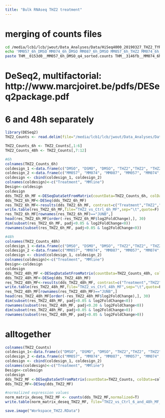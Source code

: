 ```yaml
---
title: "Bulk RNAseq THZ2 treatment"
---
```

# merging of counts files
```bash
cd /media/lcb1/lcb/jwout/Data_Analyses/Data/HiSeq4000_20190327_THZ2_TYR/Allcounts
echo 'MM057_6h_DMSO MM074_6h_DMSO MM087_6h_DMSO MM057_6h_THZ2 MM074_6h_THZ2 MM087_6h_THZ2 MM057_48h_DMSO MM074_48h_DMSO MM087_48h_DMSO MM057_48h_THZ2 MM074_48h_THZ2 MM087_48h_THZ2' | tr ' ' '\t' > All_THZ2_counts
paste THM__0153d0__MM057_6h_DMSO_q4_sorted.counts THM__3146fb__MM074_6h_DMSO_q4_sorted.counts THM__b07503__MM087_6h_DMSO_q4_sorted.counts THM__d6166a__MM057_6h_THZ2_q4_sorted.counts THM__ba3703__MM074_6h_THZ2_q4_sorted.counts THM__d4b647__MM087_6h_THZ2_q4_sorted.counts THM__f42256__MM057_48h_DMSO_q4_sorted.counts THM__526b6f__MM074_48h_DMSO_q4_sorted.counts THM__100f5e__MM087_48h_DMSO_q4_sorted.counts THM__f38cc9__MM057_48h_THZ2_q4_sorted.counts THM__083e58__MM074_48h_THZ2_q4_sorted.counts THM__8a090d__MM087_48h_THZ2_q4_sorted.counts | cut -f1,2,4,6,8,10,12,14,16,18,20,22,24 | awk 'NR<55402' >> All_THZ2_counts
```

# DeSeq2, multifactorial: http://www.marcjoiret.be/pdfs/DESeq2package.pdf
# 6 and 48h separately
```r
library(DESeq2)
THZ2_Counts <- read.delim(file="/media/lcb1/lcb/jwout/Data_Analyses/Data/HiSeq4000_20190327_THZ2_TYR/Allcounts/All_THZ2_counts")

THZ2_Counts_6h <- THZ2_Counts[,1:6]
THZ2_Counts_48h <- THZ2_Counts[,7:12]

#6h
colnames(THZ2_Counts_6h)
coldesign_1 <-data.frame(c("DMSO", "DSMO", "DMSO", "THZ2","THZ2", "THZ2"))
coldesign_2 <-data.frame(c("MM057", "MM074", "MM087", "MM057", "MM074", "MM087"))
coldesign <- cbind(coldesign_1, coldesign_2)
colnames(coldesign)<-c("Treatment", "MMline")
Design<-coldesign
coldesign
dds_THZ2_6h_MF <-DESeqDataSetFromMatrix(countData=THZ2_Counts_6h, colData=coldesign , design= formula(~ MMline + Treatment))
dds_THZ2_6h_MF<-DESeq(dds_THZ2_6h_MF)
res_THZ2_6h_MF<-results(dds_THZ2_6h_MF, contrast=c("Treatment","THZ2","DMSO"))
write.table(res_THZ2_6h_MF,file="THZ2_vs_Ctrl_6h_MF",sep="\t",quote=F)
res_THZ2_6h_MF[rownames(res_THZ2_6h_MF)=="JUNB",]
head(res_THZ2_6h_MF[order(-res_THZ2_6h_MF$log2FoldChange),], 30)
dim(subset(res_THZ2_6h_MF, padj<0.05 & log2FoldChange<0))
rownames(subset(res_THZ2_6h_MF, padj<0.05 & log2FoldChange<0))

#48h
colnames(THZ2_Counts_48h)
coldesign_1 <-data.frame(c("DMSO", "DSMO", "DMSO", "THZ2","THZ2", "THZ2"))
coldesign_2 <-data.frame(c("MM057", "MM074", "MM087", "MM057", "MM074", "MM087"))
coldesign <- cbind(coldesign_1, coldesign_2)
colnames(coldesign)<-c("Treatment", "MMline")
Design<-coldesign
coldesign
dds_THZ2_48h_MF <-DESeqDataSetFromMatrix(countData=THZ2_Counts_48h, colData=coldesign , design= formula(~ MMline + Treatment))
dds_THZ2_48h_MF<-DESeq(dds_THZ2_48h_MF)
res_THZ2_48h_MF<-results(dds_THZ2_48h_MF, contrast=c("Treatment","THZ2","DMSO"))
write.table(res_THZ2_48h_MF,file="THZ2_vs_Ctrl_48h_MF",sep="\t",quote=F)
res_THZ2_48h_MF[rownames(res_THZ2_48h_MF)=="JUNB",]
head(res_THZ2_48h_MF[order(-res_THZ2_48h_MF$log2FoldChange),], 30)
dim(subset(res_THZ2_48h_MF, padj<0.05 & log2FoldChange<0))
rownames(subset(res_THZ2_48h_MF, padj<0.20 & log2FoldChange<0))
dim(subset(res_THZ2_48h_MF, padj<0.05 & log2FoldChange>0))
rownames(subset(res_THZ2_48h_MF, padj<0.05 & log2FoldChange>0))
```

# alltogether
```r
colnames(THZ2_Counts)
coldesign_1<-data.frame(c("DMSO", "DSMO", "DMSO", "THZ2","THZ2", "THZ2", "DMSO", "DSMO", "DMSO", "THZ2","THZ2", "THZ2"))
coldesign_2 <-data.frame(c("MM057", "MM074", "MM087", "MM057", "MM074", "MM087", "MM057", "MM074", "MM087", "MM057", "MM074", "MM087"))
coldesign <- cbind(coldesign_1, coldesign_2)
colnames(coldesign)<-c("Treatment", "MMline")
Design<-coldesign
coldesign
dds_THZ2_MF <-DESeqDataSetFromMatrix(countData=THZ2_Counts, colData=coldesign , design= formula(~ MMline + Treatment))
dds_THZ2_MF<-DESeq(dds_THZ2_MF)

#normalized expression values
norm_matrix_deseq_THZ2_MF <- counts(dds_THZ2_MF,normalized=T)
write.table(norm_matrix_deseq_THZ2_MF, file="THZ2_vs_Ctrl_6_and_48h_MF_norm_matrix.txt", sep="\t", quote=F)
```


```r
save.image("Workspace_THZ2.RData")
```






